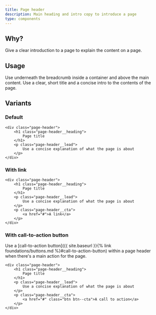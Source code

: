 ```yaml
---
title: Page header
description: Main heading and intro copy to introduce a page
type: components
---
```


## Why?

Give a clear introduction to a page to explain the content on a page.

## Usage

Use underneath the breadcrumb inside a container and above the main content. Use a clear, short title and a concise intro to the contents of the page.

## Variants

### Default

```
<div class="page-header">
    <h1 class="page-header__heading">
        Page title
    </h1>
    <p class="page-header__lead">
        Use a concise explanation of what the page is about
    </p>
</div>
```

### With link

```
<div class="page-header">
    <h1 class="page-header__heading">
        Page title
    </h1>
    <p class="page-header__lead">
        Use a concise explanation of what the page is about
    </p>
    <p class="page-header__cta">
        <a href="#">A link</a>
    </p>
</div>
```

### With call-to-action button

Use a [call-to-action button]({{ site.baseurl }}{% link foundations/buttons.md %}#call-to-action-button) within a page header when there's a main action for the page.

```
<div class="page-header">
    <h1 class="page-header__heading">
        Page title
    </h1>
    <p class="page-header__lead">
        Use a concise explanation of what the page is about
    </p>
    <p class="page-header__cta">
        <a href="#" class="btn btn--cta">A call to action</a>
    </p>
</div>
```
